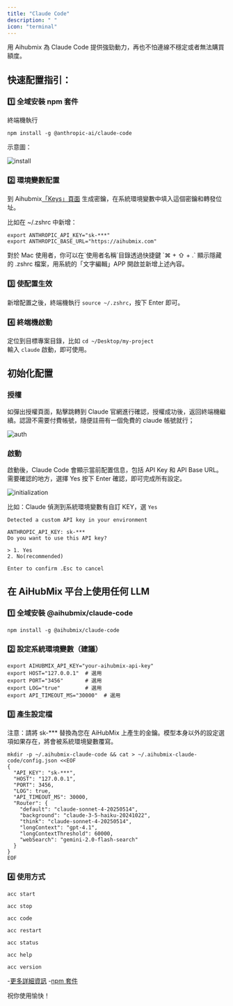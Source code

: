 ```yaml
---
title: "Claude Code"
description: " "
icon: "terminal"
---
```


用 Aihubmix 為 Claude Code 提供強勁動力，再也不怕連線不穩定或者無法購買額度。

## 快速配置指引：

### 1️⃣ 全域安裝 npm 套件

終端機執行

```shell
npm install -g @anthropic-ai/claude-code
```

示意圖：

![install](../../public/cn/aihubmix-claude-code-npm.png)

### 2️⃣ 環境變數配置

到 Aihubmix[「Keys」頁面](https://aihubmix.com/token) 生成密鑰，在系統環境變數中填入這個密鑰和轉發位址。

比如在 ~/.zshrc 中新增：

```shell
export ANTHROPIC_API_KEY="sk-***"
export ANTHROPIC_BASE_URL="https://aihubmix.com"
```

<Tip>
  對於 Mac 使用者，你可以在`使用者名稱`目錄透過快捷鍵 `⌘ + ⇧ + .` 顯示隱藏的 .zshrc 檔案，用系統的「文字編輯」APP 開啟並新增上述內容。
</Tip>

### 3️⃣ 使配置生效

新增配置之後，終端機執行 `source ~/.zshrc`，按下 Enter 即可。

### 4️⃣ 終端機啟動

定位到目標專案目錄，比如 `cd ~/Desktop/my-project`\
輸入 `claude` 啟動，即可使用。

## 初始化配置

### 授權

如彈出授權頁面，點擊跳轉到 Claude 官網進行確認，授權成功後，返回終端機繼續。認證不需要付費帳號，隨便註冊有一個免費的 claude 帳號就行；

![auth](../../public/cn/claude-auth.png)

### 啟動

啟動後，Claude Code 會顯示當前配置信息，包括 API Key 和 API Base URL。
需要確認的地方，選擇 Yes 按下 Enter 確認，即可完成所有設定。

![initialization](../../public/cn/aihubmix-claude-code.png)

比如：Claude 偵測到系統環境變數有自訂 KEY，選 `Yes`

```
Detected a custom API key in your environment

ANTHROPIC_API_KEY: sk-***
Do you want to use this API key?

> 1. Yes
2. No(recommended)

Enter to confirm .Esc to cancel
```
## 在 AiHubMix 平台上使用任何 LLM

### 1️⃣ 全域安裝 @aihubmix/claude-code

```shell
npm install -g @aihubmix/claude-code
```
### 2️⃣ 設定系統環境變數（建議）

```shell
export AIHUBMIX_API_KEY="your-aihubmix-api-key"
export HOST="127.0.0.1"  # 選用
export PORT="3456"       # 選用
export LOG="true"        # 選用
export API_TIMEOUT_MS="30000"  # 選用
```

### 3️⃣ 產生設定檔

注意：請將 sk-*** 替換為您在 AiHubMix 上產生的金鑰。模型本身以外的設定選項如果存在，將會被系統環境變數覆寫。

```shell
mkdir -p ~/.aihubmix-claude-code && cat > ~/.aihubmix-claude-code/config.json <<EOF
{
  "API_KEY": "sk-***",
  "HOST": "127.0.0.1",
  "PORT": 3456,
  "LOG": true,
  "API_TIMEOUT_MS": 30000,
  "Router": {
    "default": "claude-sonnet-4-20250514",
    "background": "claude-3-5-haiku-20241022",
    "think": "claude-sonnet-4-20250514",
    "longContext": "gpt-4.1",
    "longContextThreshold": 60000,
    "webSearch": "gemini-2.0-flash-search"
  }
}
EOF
```

### 4️⃣ 使用方式

<CodeGroup>

```shell
acc start
```

```shell
acc stop
```

```shell
acc code
```

```shell
acc restart
```

```shell
acc status
```

```shell
acc help
```

```shell
acc version
```

</CodeGroup>

-[更多詳細資訊](https://github.com/inferera/aihubmix/blob/main/packages/claude-code/README.md)
-[npm 套件](https://www.npmjs.com/package/@aihubmix/claude-code)

祝你使用愉快！